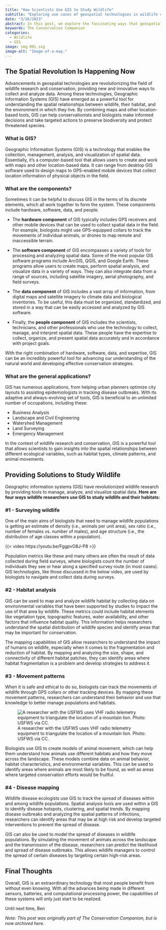 ```yaml
---
title: "How Scientists Use GIS to Study Wildlife"
subtitle: "Exploring use cases of geospatial technologies in wildlife conservation."
date: "3/26/2023"
abstract: In this post, we explore the fascinating ways that geospatial technologies are being used in the realm of wildlife research. From tracking animal movements and habitat use to assessing the impact of disease on ecosystems, we explore how spatial methods and technologies are playing an increasingly important role in solving some of the most pressing problems facing the planet.
keywords: The Conservation Companion
categories:
  - Wildlife
  - GIS
image: img-001.svg
image-alt: "Image-of-a-map."
---
```


## The Spatial Revolution Is Happening Now

Advancements in geospatial technologies are revolutionizing the field of wildlife research and conservation, providing new and innovative ways to collect and analyze data. Among these technologies, Geographic Information Systems (GIS) have emerged as a powerful tool for understanding the spatial relationships between wildlife, their habitat, and the environment in which they live. By combining maps and other location-based tools, GIS can help conservationists and biologists make informed decisions and take targeted actions to preserve biodiversity and protect threatened species.

### What is GIS?

Geographic Information Systems (GIS) is a technology that enables the collection, management, analysis, and visualization of spatial data. Essentially, it's a computer-based tool that allows users to create and work with maps and other location-based data. It can range from desktop GIS software used to design maps to GPS-enabled mobile devices that collect location information of physical objects in the field.

### What are the components?

Sometimes it can be helpful to discuss GIS in the terms of its discrete elements, which all work together to form the system.  These components include hardware, software, data, and people.

- The **hardware component** of GIS typically includes GPS receivers and other mobile devices that can be used to collect spatial data in the field. For example, biologists might use GPS-equipped collars to track the movements of individual animals, or drones to map remote and inaccessible terrain.

- The **software component** of GIS encompasses a variety of tools for processing and analyzing spatial data. Some of the most popular GIS software programs include ArcGIS, QGIS, and Google Earth. These programs allow users to create maps, perform spatial analysis, and visualize data in a variety of ways. They can also integrate data from a range of sources, including satellite imagery, aerial photography, and field surveys.

- The **data component** of GIS includes a vast array of information, from digital maps and satellite imagery to climate data and biological inventories. To be useful, this data must be organized, standardized, and stored in a way that can be easily accessed and analyzed by GIS software.

- Finally, the **people component** of GIS includes the scientists, technicians, and other professionals who use the technology to collect, manage, and interpret spatial data. These people have the expertise to collect, organize, and present spatial data accurately and in accordance with project goals.

With the right combination of hardware, software, data, and expertise, GIS can be an incredibly powerful tool for advancing our understanding of the natural world and developing effective conservation strategies.

### What are the general applications?

GIS has numerous applications, from helping urban planners optimize city layouts to assisting epidemiologists in tracking disease outbreaks. With its adaptive and always-evolving set of tools, GIS is beneficial to an unlimited number of occupations, including these:

- Business Analysis
- Landscape and Civil Engineering
- Watershed Management
- Land Surveying
- Emergency Management

In the context of wildlife research and conservation, GIS is a powerful tool that allows scientists to gain insights into the spatial relationships between different ecological variables, such as habitat types, climate patterns, and animal movements.

## Providing Solutions to Study Wildlife

Geographic information systems (GIS) have revolutionized wildlife research by providing tools to manage, analyze, and visualize spatial data. **Here are four ways wildlife researchers use GIS to study wildlife and their habitats:**

### #1 - Surveying wildlife

One of the main aims of biologists that need to manage wildlife populations is getting an estimate of density (i.e., animals per unit area), sex ratio (i.e., number of females vs. number of males), and age structure (i.e., the distribution of age classes within a population).

{{< video https://youtu.be/FggpvO8J-P8 >}}

Population metrics like these and many others are often the result of data collected during field surveys, where biologists count the number of individuals they see or hear along a specified survey route (in most cases). GIS technologies, like those discussed in the below video, are used by biologists to navigate and collect data during surveys.


### #2 - Habitat analysis

GIS can be used to map and analyze wildlife habitat by collecting data on environmental variables that have been supported by studies to impact the use of that area by wildlife. These metrics could include habitat elements like vegetation type, topographic features, water availability, and other factors that influence habitat quality. This information helps researchers understand the spatial distribution of wildlife species and identify areas that may be important for conservation.

The mapping capabilities of GIS allow researchers to understand the impact of humans on wildlife, especially when it comes to the fragmentation and reduction of habitat. By mapping and analyzing the size, shape, and connectivity of different habitat patches, they can identify areas where habitat fragmentation is a problem and develop strategies to address it.

### #3 - Movement patterns

When it is safe and ethical to do so, biologists can track the movements of wildlife through GPS collars or other tracking devices. By mapping these movement patterns, researchers can understand their behavior and use that knowledge to better manage populations and habitats.

![A researcher with the USFWS uses VHF radio telemetry equipment to triangulate the location of a mountain lion. Photo: USFWS via CC.](https://upload.wikimedia.org/wikipedia/commons/5/54/Tracking_Mountain_Lions.jpg)

Biologists use GIS to create models of animal movement, which can help them understand how animals use different habitats and how they move across the landscape. These models combine data on animal behavior, habitat characteristics, and environmental variables. This can be used to identify areas where animals are most likely to be found, as well as areas where targeted conservation efforts would be fruitful.

### #4 - Disease mapping

Wildlife disease ecologists use GIS to track the spread of diseases within and among wildlife populations. Spatial analysis tools are used within a GIS to identify disease hotspots, clustering, and spatial trends. By mapping disease outbreaks and analyzing the spatial patterns of infections, researchers can identify areas that may be at high risk and develop targeted interventions to prevent the spread of disease.

GIS can also be used to model the spread of diseases in wildlife populations. By simulating the movement of animals across the landscape and the transmission of the disease, researchers can predict the likelihood and spread of disease outbreaks. This allows wildlife managers to control the spread of certain diseases by targeting certain high-risk areas.

## Final Thoughts

Overall, GIS is an extraordinary technology that most people benefit from without even knowing. With all the advances being made in different sensors, batteries, and computational processing power, the capabilities of these systems will only just start to be realized.

Until next time, Ben

*Note: This post was originally part of The Conservation Companion, but is now archived here.*
